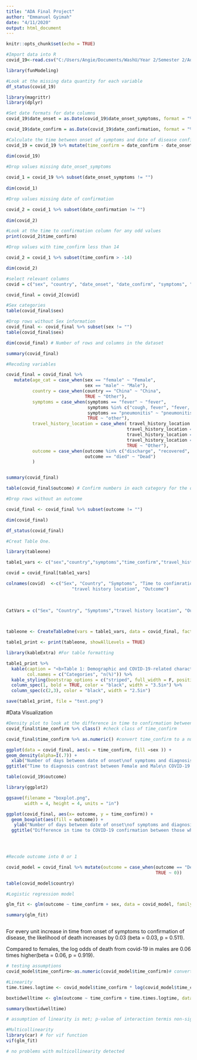 ```yaml
---
title: "ADA Final Project"
author: "Emmanuel Gyimah"
date: "4/11/2020"
output: html_document
---
```


```r
knitr::opts_chunk$set(echo = TRUE)
```



```r
#Import data into R
covid_19<-read.csv("C:/Users/Angie/Documents/WashU/Year 2/Semester 2/Advanced Data Analysis/Final_Project/covid_19.csv")

```


```r

library(funModeling)

#Look at the missing data quantity for each variable
df_status(covid_19)

```


```r

library(magrittr)
library(dplyr)

#Set date formats for date columns
covid_19$date_onset = as.Date(covid_19$date_onset_symptoms, format = "%d/%m/%Y") 

covid_19$date_confirm = as.Date(covid_19$date_confirmation, format = "%d/%m/%Y")

#Calculate the time between onset of symptoms and date of disease confirmation/diagnosis 
covid_19 = covid_19 %>% mutate(time_confirm = date_confirm - date_onset)

dim(covid_19)

#Drop values missing date_onset_symptoms
 
covid_1 = covid_19 %>% subset(date_onset_symptoms != "")
 
dim(covid_1)

#Drop values missing date of confirmation

covid_2 = covid_1 %>% subset(date_confirmation != "")
 
dim(covid_2)

#Look at the time to confirmation column for any odd values
print(covid_2$time_confirm)

#Drop values with time_confirm less than 14

covid_2 = covid_1 %>% subset(time_confirm > -14)

dim(covid_2)

```

```r
#select relevant columns
covid = c("sex", "country", "date_onset", "date_confirm", "symptoms", "time_confirm", "travel_history_location", "chronic_disease", "outcome", "date_death_or_discharge")

covid_final = covid_2[covid]

#Sex categories
table(covid_final$sex)

#Drop rows without Sex information
covid_final <- covid_final %>% subset(sex != "")
table(covid_final$sex)

dim(covid_final) # Number of rows and columns in the dataset

summary(covid_final)

```


```r


#Recoding variables

covid_final = covid_final %>%
   mutate(age_cat = case_when(sex == "female" ~ "Female",
                              sex == "male" ~ "Male"),
          country = case_when(country == "China" ~ "China",
                              TRUE ~ "Other"),
          symptoms = case_when(symptoms == "fever" ~ "fever",
                               symptoms %in% c("cough, fever", "fever, cough") ~ "fever&cough" ,
                               symptoms == "pneumonitis" ~ "pneumonitis",
                               TRUE ~ "other"),
          travel_history_location = case_when( travel_history_location == "Wuhan" ~ "Wuhan",
                                              travel_history_location == "USA" ~ "USA",
                                              travel_history_location == "Spain" ~ "Spain",
                                              travel_history_location == "France" ~ "France",
                                              TRUE ~ "Other"),
          outcome = case_when(outcome %in% c("discharge", "recovered", "stable", "discharged") ~ "Not Dead",
                              outcome == "died" ~ "Dead")
          )


summary(covid_final)

table(covid_final$outcome) # Confirm numbers in each category for the outcome variable

```


```r
#Drop rows without an outcome

covid_final <- covid_final %>% subset(outcome != "")

dim(covid_final)

df_status(covid_final)

```


```r

#Creat Table One.

library(tableone)

table1_vars <- c("sex","country","symptoms","time_confirm","travel_history_location", "outcome")

covid = covid_final[table1_vars]

colnames(covid)  <-c("Sex", "Country", "Symptoms", "Time to confimration of disease",
                         "travel history location", "Outcome")
  
  
  
CatVars = c("Sex", "Country", "Symptoms","travel history location", "Outcome")



tableone <- CreateTableOne(vars = table1_vars, data = covid_final, factorVars = CatVars)

table1_print <- print(tableone, showAllLevels = TRUE)

```


```r

library(kableExtra) #For table formatting

table1_print %>%
  kable(caption = "<b>Table 1: Demographic and COVID-19-related characteristics of COVID-19 patients(January to April)",
        col.names = c("Categories", "n(%)")) %>%
  kable_styling(bootstrap_options = c("striped", full_width = F, position = "right"))  %>%
  column_spec(1, bold = TRUE, color = "black", width = "3.5in") %>%
  column_spec(c(2,3), color = "black", width = "2.5in") 

save(table1_print, file = "test.png")

```

#Data Visualization

```r
#Density plot to look at the difference in time to confirmation between males and females
covid_final$time_confirm %>% class() #check class of time_confirm

covid_final$time_confirm %>% as.numeric() #convert time_confirm to a numeric variable

ggplot(data = covid_final, aes(x = time_confirm, fill =sex )) +
geom_density(alpha=I(.7)) +
  xlab("Number of days between date of onset\nof symptoms and diagnosis confirmation") +
ggtitle("Time to diagnosis contrast between Female and Male\n COVID-19 patients")

```


```r

table(covid_19$outcome)

library(ggplot2)

ggsave(filename = "boxplot.png",
       width = 4, height = 4, units = "in")

ggplot(covid_final, aes(x= outcome, y = time_confirm)) +
  geom_boxplot(aes(fill = outcome)) +
   ylab("Number of days between date of onset\nof symptoms and diagnosis confirmation") +
  ggtitle("Difference in time to COVID-19 confirmation between those who\ndied and those who didn't die from COVID-19")


  
```


```r

#Recode outcome into 0 or 1

covid_model = covid_final %>% mutate(outcome = case_when(outcome == "Dead" ~ 1,
                                                         TRUE ~ 0))

table(covid_model$country)

```


```r
#Logistic regression model

glm_fit <- glm(outcome ~ time_confirm + sex, data = covid_model, family = "binomial")

summary(glm_fit)



```

For every unit increase in time from onset of symptoms to confirmation of disease, the likelihood of death increases by 0.03 (beta = 0.03, p = 0.511).

Compared to females, the log odds of death from covid-19 in males are 0.06 times higher(beta = 0.06, p = 0.919). 


```r
# testing assumptions
covid_model$time_confirm<-as.numeric(covid_model$time_confirm)# convert time from difftime format to numeric to allow for log calculation

#Linearity
time.times.logtime <- covid_model$time_confirm * log(covid_model$time_confirm) #interaction term for linearity

boxtidwelltime <- glm(outcome ~ time_confirm + time.times.logtime, data = covid_model)

summary(boxtidwelltime)

# assumption of linearity is met; p-value of interaction termis non-significant (p> 0.05)

#Multicollinearity
library(car) # for vif function
vif(glm_fit)

# no problems with multicollinearity detected


```








